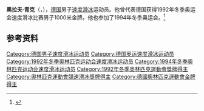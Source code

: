 {{NoteTA|G1=Sports}}
'''奥拉夫·青克'''（{{lang-de|Olaf Zinke}}，{{bd|1966年|10月9日||}}），[[德国|德国]]男子[[速度滑冰|速度滑冰]]运动员。他曾代表德国获得1992年冬季奥运会速度滑冰比赛男子1000米金牌。他也参加了1994年冬季奥运会。<ref>{{Cite web|title=Olaf ZINKE|url=https://www.olympic.org/olaf-zinke|accessdate=2021-04-05|work=International Olympic Committee|archive-date=2017-03-26|archive-url=https://web.archive.org/web/20170326131950/https://www.olympic.org/olaf-zinke|dead-url=no}}</ref>

== 参考资料 ==
{{reflist}}

{{奥林匹克运动会速度滑冰比赛男子1000米冠军}}

{{Authority control}}
{{DEFAULTSORT:Zinke, Olaf}}
[[Category:德国男子速度滑冰运动员|Category:德国男子速度滑冰运动员]]
[[Category:德国奥运速度滑冰运动员|Category:德国奥运速度滑冰运动员]]
[[Category:1992年冬季奥林匹克运动会速度滑冰运动员|Category:1992年冬季奥林匹克运动会速度滑冰运动员]]
[[Category:1994年冬季奥林匹克运动会速度滑冰运动员|Category:1994年冬季奥林匹克运动会速度滑冰运动员]]
[[Category:1992年冬季奧林匹克運動會獎牌得主|Category:1992年冬季奧林匹克運動會獎牌得主]]
[[Category:奧林匹克運動會競速滑冰獎牌得主|Category:奧林匹克運動會競速滑冰獎牌得主]]
[[Category:德國奧林匹克運動會金牌得主|Category:德國奧林匹克運動會金牌得主]]